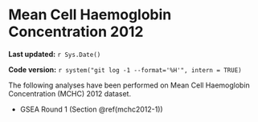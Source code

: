 # Mean Cell Haemoglobin Concentration 2012

**Last updated:** `r Sys.Date()`

**Code version:** `r system("git log -1 --format='%H'", intern = TRUE)`

The following analyses have been performed on Mean Cell Haemoglobin Concentration (MCHC) 2012 dataset.

- GSEA Round 1 (Section \@ref(mchc2012-1))
